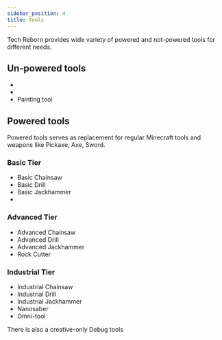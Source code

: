 ```yaml
---
sidebar_position: 4
title: Tools
---
```


Tech Reborn provides wide variety of powered and not-powered tools for different needs.

## Un-powered tools

- <McItem slug="techreborn:treetap" />
- <McItem slug="techreborn:wrench" />
- Painting tool

## Powered tools

Powered tools serves as replacement for regular Minecraft tools and weapons like Pickaxe, Axe, Sword.

### Basic Tier

- Basic Chainsaw
- Basic Drill
- Basic Jackhammer
- <McItem slug="techreborn:electric_treetap" />

### Advanced Tier

- Advanced Chainsaw
- Advanced Drill
- Advanced Jackhammer
- Rock Cutter

### Industrial Tier

- Industrial Chainsaw
- Industrial Drill
- Industrial Jackhammer
- Nanosaber
- Omni-tool

There is also a creative-only Debug tools
